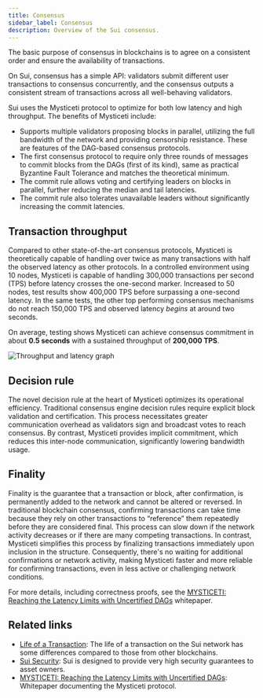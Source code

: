 ```yaml
---
title: Consensus
sidebar_label: Consensus 
description: Overview of the Sui consensus.
---
```


The basic purpose of consensus in blockchains is to agree on a consistent order and ensure the availability of transactions.

On Sui, consensus has a simple API: validators submit different user transactions to consensus concurrently, and the consensus outputs a consistent stream of transactions across all well-behaving validators.

Sui uses the Mysticeti protocol to optimize for both low latency and high throughput. The benefits of Mysticeti include:

- Supports multiple validators proposing blocks in parallel, utilizing the full bandwidth of the network and providing censorship resistance. These are features of the DAG-based consensus protocols.
- The first consensus protocol to require only three rounds of messages to commit blocks from the DAGs (first of its kind), same as practical Byzantine Fault Tolerance and matches the theoretical minimum.
- The commit rule allows voting and certifying leaders on blocks in parallel, further reducing the median and tail latencies.
- The commit rule also tolerates unavailable leaders without significantly increasing the commit latencies.

## Transaction throughput

Compared to other state-of-the-art consensus protocols, Mysticeti is theoretically capable of handling over twice as many transactions with half the observed latency as other protocols. In a controlled environment using 10 nodes, Mysticeti is capable of handling 300,000 transactions per second (TPS) before latency crosses the one-second marker. Increased to 50 nodes, test results show 400,000 TPS before surpassing a one-second latency. In the same tests, the other top performing consensus mechanisms do not reach 150,000 TPS and observed latency _begins_ at around two seconds.

On average, testing shows Mysticeti can achieve consensus commitment in about **0.5 seconds** with a sustained throughput of **200,000 TPS**.

![Throughput and latency graph](./images/thruput_latency.png)

## Decision rule

The novel decision rule at the heart of Mysticeti optimizes its operational efficiency. Traditional consensus engine decision rules require explicit block validation and certification. This process necessitates greater communication overhead as validators sign and broadcast votes to reach consensus. By contrast, Mysticeti provides implicit commitment, which reduces this inter-node communication, significantly lowering bandwidth usage.

## Finality

Finality is the guarantee that a transaction or block, after confirmation, is permanently added to the network and cannot be altered or reversed. In traditional blockchain consensus, confirming transactions can take time because they rely on other transactions to “reference” them repeatedly before they are considered final. This process can slow down if the network activity decreases or if there are many competing transactions. In contrast, Mysticeti simplifies this process by finalizing transactions immediately upon inclusion in the structure. Consequently, there's no waiting for additional confirmations or network activity, making Mysticeti faster and more reliable for confirming transactions, even in less active or challenging network conditions.

For more details, including correctness proofs, see the [MYSTICETI: Reaching the Latency Limits with
Uncertified DAGs](https://arxiv.org/pdf/2310.14821) whitepaper.

## Related links

- [Life of a Transaction](./transaction-lifecycle.mdx): The life of a transaction on the Sui network has some differences compared to those from other blockchains.
- [Sui Security](./sui-security.mdx): Sui is designed to provide very high security guarantees to asset owners.
- [MYSTICETI: Reaching the Latency Limits with Uncertified DAGs](https://arxiv.org/pdf/2310.14821): Whitepaper documenting the Mysticeti protocol.